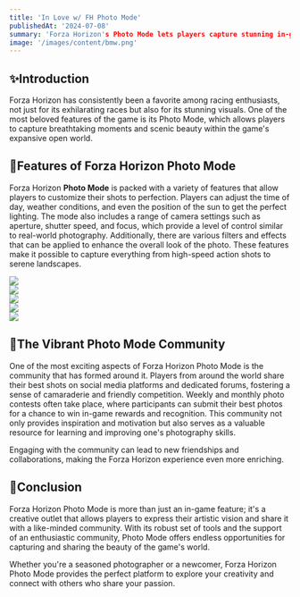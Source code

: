 ```yaml
---
title: 'In Love w/ FH Photo Mode'
publishedAt: '2024-07-08'
summary: 'Forza Horizon's Photo Mode lets players capture stunning in-game visuals with customizable settings. It includes tools for adjusting lighting, camera angles, and filters.'
image: '/images/content/bmw.png'
---
```


## ✨Introduction
Forza Horizon has consistently been a favorite among racing enthusiasts,
not just for its exhilarating races but also for its stunning visuals.
One of the most beloved features of the game is its Photo Mode,
which allows players to capture breathtaking moments and scenic beauty within the game's expansive open world.

## 📸Features of Forza Horizon Photo Mode
Forza Horizon **Photo Mode** is packed with a variety of features that allow players to customize their shots to perfection.
Players can adjust the time of day, weather conditions, and even the position of the sun to get the perfect lighting.
The mode also includes a range of camera settings such as aperture, shutter speed, and focus, which provide a level of control similar to real-world photography.
Additionally, there are various filters and effects that can be applied to enhance the overall look of the photo.
These features make it possible to capture everything from high-speed action shots to serene landscapes.

<div className="grid grid-cols-5 grid-rows-5 gap-4">
    <div className="row-span-5  grayscale hover:grayscale-0 hover:scale-120 transition-all"><a href='https://i.ibb.co.com/pyb91Jf/2-6-1.jpg' target='_blank'><img className="rounded-lg" src="https://i.ibb.co.com/pyb91Jf/2-6-1.jpg"/></a></div>
    <div className="row-span-5  grayscale hover:grayscale-0 hover:scale-120 transition-all"><a href='https://i.ibb.co.com/LJwKL0p/2-1-3.jpg' target='_blank'><img className="rounded-lg" src="https://i.ibb.co.com/LJwKL0p/2-1-3.jpg"/></a></div>
    <div className="row-span-5  grayscale hover:grayscale-0 hover:scale-120 transition-all"><a href='https://i.ibb.co.com/5RrrXJc/2-11.jpg' target='_blank'><img className="rounded-lg" src="https://i.ibb.co.com/5RrrXJc/2-11.jpg"/></a></div>
    <div className="row-span-5  grayscale hover:grayscale-0 hover:scale-120 transition-all"><a href='https://i.ibb.co.com/KFHMPnL/2-4-1.jpg' target='_blank'><img className="rounded-lg" src="https://i.ibb.co.com/KFHMPnL/2-4-1.jpg"/></a></div>
    <div className="row-span-5  grayscale hover:grayscale-0 hover:scale-120 transition-all"><a href='https://i.ibb.co.com/4dzDNHB/2-1-5.jpg' target='_blank'><img className="rounded-lg" src="https://i.ibb.co.com/4dzDNHB/2-1-5.jpg"/></a></div>
</div>

## 👀The Vibrant Photo Mode Community
One of the most exciting aspects of Forza Horizon Photo Mode is the community that has formed around it.
Players from around the world share their best shots on social media platforms and dedicated forums,
fostering a sense of camaraderie and friendly competition. Weekly and monthly photo contests often take place,
where participants can submit their best photos for a chance to win in-game rewards and recognition.
This community not only provides inspiration and motivation but also serves as a valuable resource for learning and improving one's photography skills.

Engaging with the community can lead to new friendships and collaborations, making the Forza Horizon experience even more enriching.

## 🧾Conclusion
Forza Horizon Photo Mode is more than just an in-game feature; it's a creative outlet that allows players to express their artistic vision and share it with a like-minded community.
With its robust set of tools and the support of an enthusiastic community, Photo Mode offers endless opportunities for capturing and sharing the beauty of the game's world.

Whether you're a seasoned photographer or a newcomer, Forza Horizon Photo Mode provides the perfect platform to explore your creativity and connect with others who share your passion.
